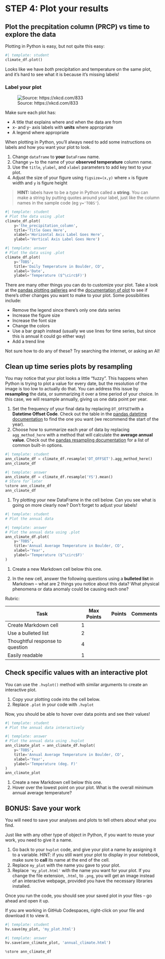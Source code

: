 # STEP 4: Plot your results

## Plot the precpitation column (PRCP) vs time to explore the data

Plotting in Python is easy, but not quite this easy:

```python
#| template: student
climate_df.plot()
```

Looks like we have *both* precipitation and temperature on the same plot, and it's hard to see what it is because it's missing labels!

::: {.callout-tip}
### **Label your plot**

![Source: https://xkcd.com/833](https://imgs.xkcd.com/comics/convincing.png)

Make sure each plot has: 

  * A title that explains where and when the data are from 
  * x- and y- axis labels with **units** where appropriate 
  * A legend where appropriate
:::

When plotting in Python, you'll always need to add some instructions on labels and how you want your plot to look.

::: {.callout-task title="Plot your data"}

1.  Change `dataframe` to **your** `DataFrame` name.
2.  Change `y=` to the name of your **observed temperature** column name.
3.  Use the `title`, `ylabel`, and `xlabel` parameters to add key text to your plot.
4.  Adjust the size of your figure using `figsize=(x,y)` where `x` is figure width and `y` is figure height

> **HINT:** labels have to be a *type* in Python called a **string**. You can make a string by putting quotes around your label, just like the column names in the sample code (eg `y='TOBS'`).
:::

```python
#| template: student
# Plot the data using .plot
climate_df.plot(
    y='the_precipitation_column',
    title='Title Goes Here',
    xlabel='Horizontal Axis Label Goes Here',
    ylabel='Vertical Axis Label Goes Here')
```

::: {.content-visible when-format="html"}
```python
#| template: answer
# Plot the data using .plot
climate_df.plot(
    y='TOBS',
    title='Daily Temperature in Boulder, CO',
    xlabel='Date',
    ylabel='Temperature ($^\circ$F)')
```
:::

::: {.callout-extra}

There are many other things you can do to customize your plot. Take a look at the [pandas plotting galleries](https://pandas.pydata.org/docs/user_guide/visualization.html) and the [documentation of plot](https://pandas.pydata.org/docs/reference/api/pandas.DataFrame.plot.html) to see if there's other changes you want to make to your plot. Some possibilities include: 

  * Remove the legend since there's only one data series 
  * Increase the figure size 
  * Increase the font size 
  * Change the colors 
  * Use a bar graph instead (usually we use lines for time series, but since this is annual it could go either way) 
  * Add a trend line

Not sure how to do any of these? Try searching the internet, or asking an AI!
:::

## Clean up time series plots by resampling

You may notice that your plot looks a little "fuzzy". This happens when Python is trying to plot a value for every date, but the resolution of the image is too low to actually do that. You can address this issue by **resampling** the data, or summarizing it over a time period of your choice. In this case, we will resample annually, giving us one data point per year.

::: {.callout-task title="Resample"}

  1. Set the frequency of your final data by replacing `DT_OFFSET`with a **Datetime Offset Code**. Check out the table in the [pandas datetime documentation](https://pandas.pydata.org/pandas-docs/stable/user_guide/timeseries.html#dateoffset-objects) to find the one you want (we recommend the start of the year).
  2. Choose how to summarize each year of data by replacing `agg_method_here` with a method that will calculate the **average annual value**. Check out the [pandas resampling documentation](https://pandas.pydata.org/pandas-docs/stable/user_guide/timeseries.html#basics) for a list of common built-in options.
:::

```python
#| template: student
ann_climate_df = climate_df.resample('DT_OFFSET').agg_method_here()
ann_climate_df
```

::: {.content-visible when-format="html"}
```python
#| template: answer
ann_climate_df = climate_df.resample('YS').mean()
# Store for later
%store ann_climate_df
ann_climate_df
```
:::

::: {.callout-task title="Plot Annual Data"}

  1. Try plotting your new DataFrame in the cell below. Can you see what is going on more clearly now? Don't forget to adjust your labels!
:::

```python
#| template: student
# Plot the annual data
```

::: {.content-visible when-format="html"}
```python
#| template: answer
# Plot the annual data using .plot
ann_climate_df.plot(
    y='TOBS',
    title='Annual Average Temperature in Boulder, CO',
    xlabel='Year',
    ylabel='Temperature ($^\circ$F)'
)
```
:::

::: {.cell .markdown}
:::: {.callout-respond title="Interpret your plot"}

  1. Create a new Markdown cell below this one.

  2. In the new cell, answer the following questions using a **bulleted list** in Markdown -- what are 2 things you notice about this data? What physical phenomena or data anomaly could be causing each one?

::::: {.content-visible when-profile="graded"}
Rubric:

| Task | Max Points | Points | Comments |
|------|------------|--------|----------|
| Create Markdown cell             | 1 |  |  |
| Use a bulleted list              | 2 |  |  |
| Thoughtful response to question  | 4 |  |  |
| Easily readable                  | 1 |  |  |
:::::
::::
:::

## Check specific values with an interactive plot

You can use the `.hvplot()` method with similar arguments to create an interactive plot. 

::: {.callout-task title="Interactive Plot"}

  1. Copy your plotting code into the cell below.
  2. Replace `.plot` in your code with `.hvplot`

 Now, you should be able to hover over data points and see their values!
:::

```python
#| template: student
# Plot the annual data interactively
```

::: {.content-visible when-format="html"}
```python
#| template: answer
# Plot the annual data using .hvplot
ann_climate_plot = ann_climate_df.hvplot(
    y='TOBS',
    title='Annual Average Temperature in Boulder, CO',
    xlabel='Year',
    ylabel='Temperature (deg. F)'
)
ann_climate_plot
```
:::

::: {.cell .markdown}
:::: {.callout-task title="Explore the data"}

  1. Create a new Markdown cell below this one.
  2. Hover over the lowest point on your plot. What is the overall minimum annual average temperature?

::::
:::


## BONUS: Save your work

You will need to save your analyses and plots to tell others about what you find.

::: {.callout-task title="Save Your Plot"}

Just like with any other type of object in Python, if you want to reuse your work, you need to give it a name.

  1. Go back to your `hvplot` code, and give your plot a name by assigning it to a variable. HINT: if you still want your plot to display in your notebook, make sure to **call** its name at the end of the cell.
  2. Replace `my_plot` with the name you gave to your plot.
  3. Replace `'my_plot.html'` with the name you want for your plot. If you change the file extension, `.html`, to `.png`, you will get an image instead of an interactive webpage, provided you have the necessary libraries installed.

Once you run the code, you should see your saved plot in your files -- go ahead and open it up.

:::

::: {.callout-warning}
If you are working in GitHub Codespaces, right-click on your file and download it to view it.
:::

```python
#| template: student
hv.save(my_plot, 'my_plot.html')
```

::: {.content-visible when-format="html"}
```python
#| template: answer
hv.save(ann_climate_plot, 'annual_climate.html')
```
:::

::: {.content-visible when-format="ipynb"}
```python
%store ann_climate_df
```
:::
